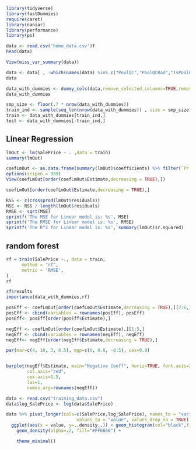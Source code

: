```r
library(tidyverse)
library(fastDummies)
require(caret)
library(naniar)
library(performance)
library(ps)
```

```r
data <- read.csv('home_data.csv')f
head(data)
```
```r
View(miss_var_summary(data))
```


```r
data <- data[ , -which(names(data) %in% c("PoolQC","PoolQCBad","IsPoolQCG","MiscFeature","Alley","Fence","FenceCondB","FenceCondG"))]
data
```



```r
data_with_dummies <- dummy_cols(data,remove_selected_columns=TRUE,remove_most_frequent_dummy = TRUE)
data_with_dummies
```


```r
smp_size <- floor(.7 * nrow(data_with_dummies))
train_ind <- sample(seq_len(nrow(data_with_dummies)) , size = smp_size)
train <- data_with_dummies[train_ind,]
test <- data_with_dummies[-train_ind,]
```

## Linear Regression
```r
lmOut <- lm(SalePrice ~ . ,data = train)
summary(lmOut)
```

```r
coefLmOut <- as.data.frame(summary(lmOut)$coefficients) %>% filter(`Pr(>|t|)` < 0.1)
options(scipen = 999)
View(coefLmOut[order(coefLmOut$Estimate,decreasing = TRUE),])
```

```r
coefLmOut[order(coefLmOut$Estimate,decreasing = TRUE),]
```


```r
RSS <- c(crossprod(lmOut$residuals))
MSE <- RSS / length(lmOut$residuals)
RMSE <- sqrt(MSE)
sprintf('The MSE for Linear model is: %s', MSE)
sprintf('The RMSE for Linear model is: %s', RMSE)
sprintf('The R^2 for Linear model is: %s', summary(lmOut)$r.squared)
```

## random forest
```r
rf = train(SalePrice ~., data = train, 
      method = "rf",
      metric = 'RMSE',
)
rf
```

```r
rf$results
importance(data_with_dummies,rf)
```

```r
posEff <- coefLmOut[order(coefLmOut$Estimate,decreasing = TRUE),][2:6,]
posEff <- cbind(variables = rownames(posEff), posEff)
posEff<- posEff[order(posEff$Estimate),]

negEff <- coefLmOut[order(coefLmOut$Estimate),][1:5,]
negEff <- cbind(variables = rownames(negEff), negEff)
negEff<- negEff[order(negEff$Estimate,decreasing = TRUE),]

par(mar=c(4, 10, 3, 0.5), mgp=c(0, 0.8, -0.5), cex=0.9)


barplot(negEff$Estimate, main="Negative Coeff", horiz=TRUE, font.axis=2, 
        col.axis="red", 
        cex.axis=1.5, 
        las=1,
        names.arg=rownames(negEff))
```

```r
data <- read.csv("training_data.csv")
data$log_SalePrice <- log(data$SalePrice)

data %>% pivot_longer(cols=c(SalePrice,log_SalePrice), names_to = "variable",
                           values_to = "value", values_drop_na = TRUE) %>%
  ggplot(aes(x = value, y=..density..)) + geom_histogram(col="black",fill="white") + facet_wrap(~variable, scales="free") +
    geom_density(alpha=.2, fill="#FF6666") + 

    theme_minimal()

```

